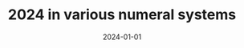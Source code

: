 ---
title: 2024 in various numeral systems
tags: [lettering]
date: 2024-01-01
draft: true
slug: '/2024'
---